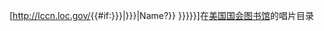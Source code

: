 [http://lccn.loc.gov/{{#if:{{{1|{{{id|}}}}}}|{{{1|{{{id|}}}}}}|Name?{{urlencode:{{PAGENAME}}}}}} {{{2|{{{name|{{PAGENAME}}}}}}}}]在[[美国]][[国会图书馆 (美国)|国会图书馆]]的唱片目录<noinclude>
{{documentation}}
<!-- PLEASE ADD CATEGORIES AND INTERWIKIS TO THE /doc SUBPAGE, THANKS -->
</noinclude>